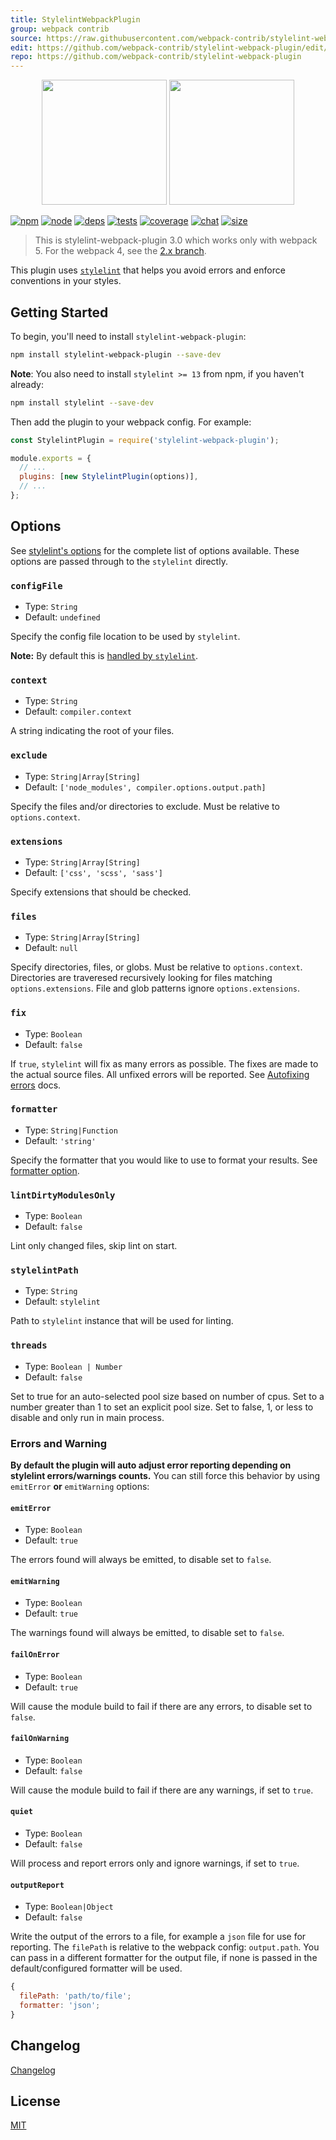 ```yaml
---
title: StylelintWebpackPlugin
group: webpack contrib
source: https://raw.githubusercontent.com/webpack-contrib/stylelint-webpack-plugin/master/README.md
edit: https://github.com/webpack-contrib/stylelint-webpack-plugin/edit/master/README.md
repo: https://github.com/webpack-contrib/stylelint-webpack-plugin
---
```

<div align="center">
  <a href="https://github.com/stylelint/stylelint"><img width="200" height="200" src="https://cdn.worldvectorlogo.com/logos/stylelint.svg"/></a>
  <a href="https://github.com/webpack/webpack"><img width="200" height="200" src="https://webpack.js.org/assets/icon-square-big.svg"/></a>
</div>

[![npm][npm]][npm-url]
[![node][node]][node-url]
[![deps][deps]][deps-url]
[![tests][tests]][tests-url]
[![coverage][cover]][cover-url]
[![chat][chat]][chat-url]
[![size][size]][size-url]



> This is stylelint-webpack-plugin 3.0 which works only with webpack 5. For the webpack 4, see the [2.x branch](https://github.com/webpack-contrib/stylelint-webpack-plugin/tree/2.x).

This plugin uses [`stylelint`](https://stylelint.io/) that helps you avoid errors and enforce conventions in your styles.

## Getting Started

To begin, you'll need to install `stylelint-webpack-plugin`:

```bash
npm install stylelint-webpack-plugin --save-dev
```

**Note**: You also need to install `stylelint >= 13` from npm, if you haven't already:

```bash
npm install stylelint --save-dev
```

Then add the plugin to your webpack config. For example:

```js
const StylelintPlugin = require('stylelint-webpack-plugin');

module.exports = {
  // ...
  plugins: [new StylelintPlugin(options)],
  // ...
};
```

## Options

See [stylelint's options](https://stylelint.io/user-guide/usage/node-api#options) for the complete list of options available. These options are passed through to the `stylelint` directly.

### `configFile`

- Type: `String`
- Default: `undefined`

Specify the config file location to be used by `stylelint`.

**Note:** By default this is [handled by `stylelint`](https://stylelint.io/user-guide/configure).

### `context`

- Type: `String`
- Default: `compiler.context`

A string indicating the root of your files.

### `exclude`

- Type: `String|Array[String]`
- Default: `['node_modules', compiler.options.output.path]`

Specify the files and/or directories to exclude. Must be relative to `options.context`.

### `extensions`

- Type: `String|Array[String]`
- Default: `['css', 'scss', 'sass']`

Specify extensions that should be checked.

### `files`

- Type: `String|Array[String]`
- Default: `null`

Specify directories, files, or globs. Must be relative to `options.context`. Directories are traveresed recursively looking for files matching `options.extensions`. File and glob patterns ignore `options.extensions`.

### `fix`

- Type: `Boolean`
- Default: `false`

If `true`, `stylelint` will fix as many errors as possible. The fixes are made to the actual source files. All unfixed errors will be reported. See [Autofixing errors](https://stylelint.io/user-guide/usage/options#fix) docs.

### `formatter`

- Type: `String|Function`
- Default: `'string'`

Specify the formatter that you would like to use to format your results. See [formatter option](https://stylelint.io/user-guide/usage/options#formatter).

### `lintDirtyModulesOnly`

- Type: `Boolean`
- Default: `false`

Lint only changed files, skip lint on start.

### `stylelintPath`

- Type: `String`
- Default: `stylelint`

Path to `stylelint` instance that will be used for linting.

### `threads`

- Type: `Boolean | Number`
- Default: `false`

Set to true for an auto-selected pool size based on number of cpus. Set to a number greater than 1 to set an explicit pool size. Set to false, 1, or less to disable and only run in main process.

### Errors and Warning

**By default the plugin will auto adjust error reporting depending on stylelint errors/warnings counts.**
You can still force this behavior by using `emitError` **or** `emitWarning` options:

#### `emitError`

- Type: `Boolean`
- Default: `true`

The errors found will always be emitted, to disable set to `false`.

#### `emitWarning`

- Type: `Boolean`
- Default: `true`

The warnings found will always be emitted, to disable set to `false`.

#### `failOnError`

- Type: `Boolean`
- Default: `true`

Will cause the module build to fail if there are any errors, to disable set to `false`.

#### `failOnWarning`

- Type: `Boolean`
- Default: `false`

Will cause the module build to fail if there are any warnings, if set to `true`.

#### `quiet`

- Type: `Boolean`
- Default: `false`

Will process and report errors only and ignore warnings, if set to `true`.

#### `outputReport`

- Type: `Boolean|Object`
- Default: `false`

Write the output of the errors to a file, for example a `json` file for use for reporting.
The `filePath` is relative to the webpack config: `output.path`.
You can pass in a different formatter for the output file, if none is passed in the default/configured formatter will be used.

```js
{
  filePath: 'path/to/file';
  formatter: 'json';
}
```

## Changelog

[Changelog](https://github.com/webpack-contrib/stylelint-webpack-plugin/blob/master/CHANGELOG.md)

## License

[MIT](https://github.com/webpack-contrib/stylelint-webpack-plugin/blob/master/LICENSE)

[npm]: https://img.shields.io/npm/v/stylelint-webpack-plugin.svg
[npm-url]: https://npmjs.com/package/stylelint-webpack-plugin
[node]: https://img.shields.io/node/v/stylelint-webpack-plugin.svg
[node-url]: https://nodejs.org
[deps]: https://david-dm.org/webpack-contrib/stylelint-webpack-plugin.svg
[deps-url]: https://david-dm.org/webpack-contrib/stylelint-webpack-plugin
[tests]: https://github.com/webpack-contrib/stylelint-webpack-plugin/workflows/stylelint-webpack-plugin/badge.svg
[tests-url]: https://github.com/webpack-contrib/stylelint-webpack-plugin/actions
[cover]: https://codecov.io/gh/webpack-contrib/stylelint-webpack-plugin/branch/master/graph/badge.svg
[cover-url]: https://codecov.io/gh/webpack-contrib/stylelint-webpack-plugin
[chat]: https://badges.gitter.im/webpack/webpack.svg
[chat-url]: https://gitter.im/webpack/webpack
[size]: https://packagephobia.now.sh/badge?p=stylelint-webpack-plugin
[size-url]: https://packagephobia.now.sh/result?p=stylelint-webpack-plugin
